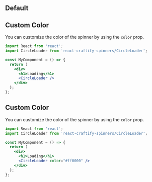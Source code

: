 
<Meta title="Spinners/CircleLoader" component={CircleLoader} />

## Default


## Custom Color

You can customize the color of the spinner by using the `color` prop.

```jsx
import React from 'react';
import CircleLoader from 'react-craftify-spinners/CircleLoader';

const MyComponent = () => {
  return (
    <div>
      <h1>Loading</h1>
      <CircleLoader />
    </div>
  );
};

```

## Custom Color

You can customize the color of the spinner by using the `color` prop.

```jsx
import React from 'react';
import CircleLoader from 'react-craftify-spinners/CircleLoader';

const MyComponent = () => {
  return (
    <div>
      <h1>Loading</h1>
      <CircleLoader color="#ff0000" />
    </div>
  );
};